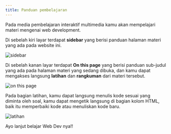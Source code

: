 ```yaml
---
title: Panduan pembelajaran
---
```


Pada media pembelajaran interaktif multimedia kamu akan mempelajari materi mengenai web development.

Di sebelah kiri layar terdapat **sidebar** yang berisi panduan halaman materi yang ada pada website ini.

![sidebar](../../assets/sidebar.png)

Di sebelah kanan layar terdapat **On this page** yang berisi panduan sub-judul yang ada pada halaman materi yang sedang dibuka, dan kamu dapat mengakses langsung **latihan** dan **rangkuman** dari materi tersebut.

![on this page](../../assets/onThisPage.png)

Pada bagian latihan, kamu dapat langsung menulis kode sesuai yang diminta oleh soal, kamu dapat mengetik langsung di bagian kolom HTML, baik itu memperbaiki kode atau menuliskan kode baru.

![latihan](../../assets/latihan.png)

Ayo lanjut belajar Web Dev nya!!